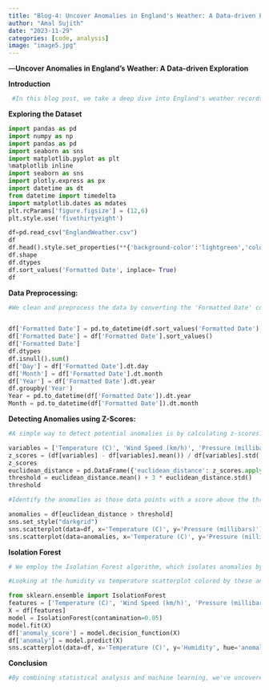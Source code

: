 ---
title: "Blog-4: Uncover Anomalies in England's Weather: A Data-driven Exploration"
author: "Amal Sujith"
date: "2023-11-29"
categories: [code, analysis]
image: "image5.jpg"
---
---**Uncover Anomalies in England's Weather: A Data-driven Exploration**

**Introduction**
```{python}
 #In this blog post, we take a deep dive into England's weather records using Python and libraries like pandas, seaborn, and matplotlib. Our goal is to uncover anomalies in temperature, wind, pressure, and humidity through statistical analysis and machine learning.
 ```

**Exploring the Dataset**
```{python}

import pandas as pd
import numpy as np
import pandas as pd
import seaborn as sns
import matplotlib.pyplot as plt
%matplotlib inline
import seaborn as sns
import plotly.express as px
import datetime as dt
from datetime import timedelta
import matplotlib.dates as mdates
plt.rcParams['figure.figsize'] = (12,6)
plt.style.use('fivethirtyeight')
```
```{python}
df=pd.read_csv("EnglandWeather.csv")
df
df.head().style.set_properties(**{'background-color':'lightgreen','color':'black','border-color':'#8b8c8c'})
df.shape
df.dtypes
df.sort_values('Formatted Date', inplace= True)
df

```

**Data Preprocessing:**

```{python}
#We clean and preprocess the data by converting the 'Formatted Date' column to a datetime object and extracting additional temporal features.


df['Formatted Date'] = pd.to_datetime(df.sort_values('Formatted Date')['Formatted Date'],utc=True)
df['Formatted Date'] = df['Formatted Date'].sort_values()
df['Formatted Date']
df.dtypes
df.isnull().sum()
df['Day'] = df['Formatted Date'].dt.day
df['Month'] = df['Formatted Date'].dt.month
df['Year'] = df['Formatted Date'].dt.year
df.groupby('Year')
Year = pd.to_datetime(df['Formatted Date']).dt.year
Month = pd.to_datetime(df['Formatted Date']).dt.month
```
**Detecting Anomalies using Z-Scores:**

```{python}
#A simple way to detect potential anomalies is by calculating z-scores. Z-scores measure how many standard deviations each data point is from the mean. We compute z-scores and Euclidean distances for key weather variables like temperature, wind, pressure, and humidity. Points with high Euclidean distances are flagged as potential anomalies.

variables = ['Temperature (C)', 'Wind Speed (km/h)', 'Pressure (millibars)', 'Humidity']
z_scores = (df[variables] - df[variables].mean()) / df[variables].std()
z_scores
euclidean_distance = pd.DataFrame({'euclidean_distance': z_scores.apply(lambda x: x**2).sum(axis=1)**0.5})
threshold = euclidean_distance.mean() + 3 * euclidean_distance.std()
threshold
```
```{python}
#Identify the anomalies as those data points with a score above the threshold.
```
```{python}
anomalies = df[euclidean_distance > threshold]
sns.set_style("darkgrid")
sns.scatterplot(data=df, x='Temperature (C)', y='Pressure (millibars)')
sns.scatterplot(data=anomalies, x='Temperature (C)', y='Pressure (millibars)', color='red')
```
**Isolation Forest**
```{python}
# We employ the Isolation Forest algorithm, which isolates anomalies by randomly splitting the data.After training a model, we can score each data point based on how anomalous the model predicts it to be.

#Looking at the humidity vs temperature scatterplot colored by these anomaly scores clearly highlights the most unusual points. Isolation Forests excel at detecting anomalies that are hard to find with traditional statistical methods.
```
```{python}
from sklearn.ensemble import IsolationForest
features = ['Temperature (C)', 'Wind Speed (km/h)', 'Pressure (millibars)', 'Humidity']
X = df[features]
model = IsolationForest(contamination=0.05)
model.fit(X)
df['anomaly_score'] = model.decision_function(X)
df['anomaly'] = model.predict(X)
sns.scatterplot(data=df, x='Temperature (C)', y='Humidity', hue='anomaly', palette='colorblind')
```
**Conclusion**
```{python}
#By combining statistical analysis and machine learning, we've uncovered intriguing anomalies in England's weather data. Understanding these irregularities helps ensure data quality and prompts deeper meteorological insights. As the volume of weather data grows, having data-driven anomaly detection tools becomes increasingly important for researchers and forecasters.
```